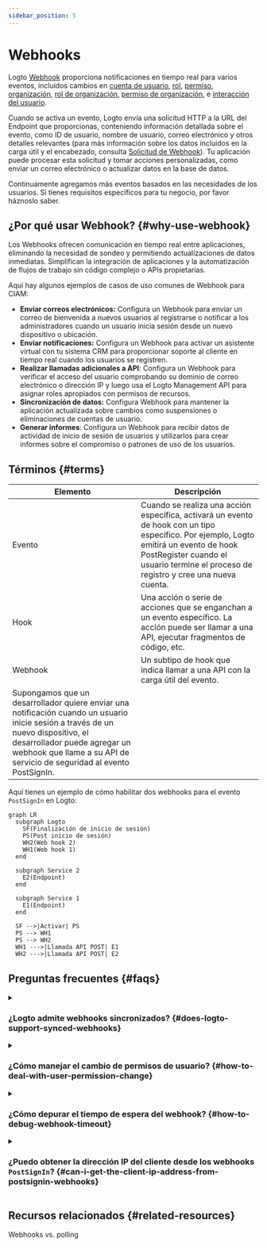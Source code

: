 ```yaml
---
sidebar_position: 5
---
```


# Webhooks

Logto [Webhook](https://auth.wiki/webhook) proporciona notificaciones en tiempo real para varios eventos, incluidos cambios en [cuenta de usuario](/user-management/user-data), [rol](/authorization/role-based-access-control#roles), [permiso](/authorization/role-based-access-control#permissionsscopes), [organización](/organizations/organization-data), [rol de organización](/authorization/organization-template#organization-role), [permiso de organización](/authorization/organization-template#organization-permission), e [interacción del usuario](/end-user-flows).

Cuando se activa un evento, Logto envía una solicitud HTTP a la URL del Endpoint que proporcionas, conteniendo información detallada sobre el evento, como ID de usuario, nombre de usuario, correo electrónico y otros detalles relevantes (para más información sobre los datos incluidos en la carga útil y el encabezado, consulta [Solicitud de Webhook](/developers/webhooks/webhooks-request)). Tu aplicación puede procesar esta solicitud y tomar acciones personalizadas, como enviar un correo electrónico o actualizar datos en la base de datos.

Continuamente agregamos más eventos basados en las necesidades de los usuarios. Si tienes requisitos específicos para tu negocio, por favor háznoslo saber.

## ¿Por qué usar Webhook? \{#why-use-webhook}

Los Webhooks ofrecen comunicación en tiempo real entre aplicaciones, eliminando la necesidad de sondeo y permitiendo actualizaciones de datos inmediatas. Simplifican la integración de aplicaciones y la automatización de flujos de trabajo sin código complejo o APIs propietarias.

Aquí hay algunos ejemplos de casos de uso comunes de Webhook para CIAM:

- **Enviar correos electrónicos:** Configura un Webhook para enviar un correo de bienvenida a nuevos usuarios al registrarse o notificar a los administradores cuando un usuario inicia sesión desde un nuevo dispositivo o ubicación.
- **Enviar notificaciones:** Configura un Webhook para activar un asistente virtual con tu sistema CRM para proporcionar soporte al cliente en tiempo real cuando los usuarios se registren.
- **Realizar llamadas adicionales a API**: Configura un Webhook para verificar el acceso del usuario comprobando su dominio de correo electrónico o dirección IP y luego usa el Logto Management API para asignar roles apropiados con permisos de recursos.
- **Sincronización de datos:** Configura Webhook para mantener la aplicación actualizada sobre cambios como suspensiones o eliminaciones de cuentas de usuario.
- **Generar informes**: Configura un Webhook para recibir datos de actividad de inicio de sesión de usuarios y utilizarlos para crear informes sobre el compromiso o patrones de uso de los usuarios.

## Términos \{#terms}

| Elemento                                                                                                                                                                                                                                     | Descripción                                                                                                                                                                                                                     |
| -------------------------------------------------------------------------------------------------------------------------------------------------------------------------------------------------------------------------------------------- | ------------------------------------------------------------------------------------------------------------------------------------------------------------------------------------------------------------------------------- |
| Evento                                                                                                                                                                                                                                       | Cuando se realiza una acción específica, activará un evento de hook con un tipo específico. Por ejemplo, Logto emitirá un evento de hook PostRegister cuando el usuario termine el proceso de registro y cree una nueva cuenta. |
| Hook                                                                                                                                                                                                                                         | Una acción o serie de acciones que se enganchan a un evento específico. La acción puede ser llamar a una API, ejecutar fragmentos de código, etc.                                                                               |
| Webhook                                                                                                                                                                                                                                      | Un subtipo de hook que indica llamar a una API con la carga útil del evento.                                                                                                                                                    |
| Supongamos que un desarrollador quiere enviar una notificación cuando un usuario inicie sesión a través de un nuevo dispositivo, el desarrollador puede agregar un webhook que llame a su API de servicio de seguridad al evento PostSignIn. |

Aquí tienes un ejemplo de cómo habilitar dos webhooks para el evento `PostSignIn` en Logto:

```mermaid
graph LR
  subgraph Logto
    SF(Finalización de inicio de sesión)
    PS(Post inicio de sesión)
    WH2(Web hook 2)
    WH1(Web hook 1)
  end

  subgraph Service 2
    E2(Endpoint)
  end

  subgraph Service 1
    E1(Endpoint)
  end

  SF -->|Activar| PS
  PS --> WH1
  PS --> WH2
  WH1 --->|Llamada API POST| E1
  WH2 --->|Llamada API POST| E2

```

## Preguntas frecuentes \{#faqs}

<details>
<summary>

### ¿Logto admite webhooks sincronizados? \{#does-logto-support-synced-webhooks}

</summary>

Aunque los webhooks sincronizados harían que el flujo de inicio de sesión del usuario fuera más fluido, aún no los admitimos (lo haremos en el futuro). Por lo tanto, los escenarios que dependen de webhooks sincronizados actualmente requieren diferentes soluciones alternativas. Si tienes alguna pregunta, no dudes en contactarnos.

</details>

<details>
<summary>

### ¿Cómo manejar el cambio de permisos de usuario? \{#how-to-deal-with-user-permission-change}

</summary>

Consulta la guía [Gestionar el cambio de permisos de usuario](/authorization/role-based-access-control/protect-api-resources-with-rbac/#optional-handle-user-permission-change).

</details>

<details>
<summary>

### ¿Cómo depurar el tiempo de espera del webhook? \{#how-to-debug-webhook-timeout}

</summary>

Para el endpoint que recibe Webhooks, debe devolver una respuesta 2xx lo más rápido posible para informar a Logto que el Webhook se ha recibido correctamente. Dado que diferentes usuarios tienen lógicas de procesamiento muy diferentes para Webhooks, las tareas excesivamente complejas podrían tardar varios segundos, causando que el Webhook de Logto se agote. La mejor práctica es mantener tu propia cola de eventos; al recibir el Webhook de Logto, inserta el evento en la cola y devuelve una respuesta 2xx a Logto. Luego deja que tu propio trabajador procese las tareas en la cola paso a paso. Si el trabajador encuentra un error, manéjalo en tu propio servidor.

</details>

<details>
<summary>

### ¿Puedo obtener la dirección IP del cliente desde los webhooks `PostSignIn`? \{#can-i-get-the-client-ip-address-from-postsignin-webhooks}

</summary>

Sí, puedes obtener la dirección IP, agentes de usuario, etc., en la carga útil del Webhook. Si necesitas información que actualmente no está soportada, puedes crear solicitudes de características en los problemas de GitHub, o contactarnos.

</details>

## Recursos relacionados \{#related-resources}

<Url href="https://blog.logto.io/webhooks-vs-polling">Webhooks vs. polling</Url>
